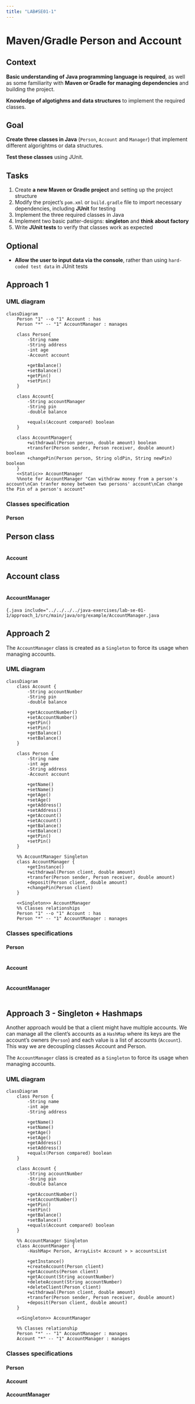 ```yaml
---
title: "LAB#SE01-1"
---
```

# Maven/Gradle Person and Account

::: {.panel-tabset}
## Context
**Basic understanding of Java programming language is required**, as well as some familiarity with **Maven or Gradle for managing dependencies** and building the project.

**Knowledge of algotighms and data structures** to implement the required classes.

## Goal
**Create three classes in Java** (`Person`, `Account` and `Manager`) that implement different algorightms or data structures.

**Test these classes** using JUnit.

## Tasks
(@) Create **a new Maven or Gradle project** and setting up the project structure
(@) Modify the project's `pom.xml` or `build.gradle` file to import necessary dependencies, including **JUnit** for testing
(@) Implement the three required classes in Java
(@) Implement two basic patter-designs: **singleton** and **think about factory**
(@) Write **JUnit tests** to verify that classes work as expected

## Optional
*   **Allow the user to input data via the console**, rather than using `hard-coded test data` in JUnit tests
:::

## Approach 1
### UML diagram
:::{.callout-note collapse="false"}
```mermaid
classDiagram
    Person "1" --o "1" Account : has
    Person "*" -- "1" AccountManager : manages

    class Person{
        -String name
        -String address
        -int age
        -Account account

        +getBalance()
        +setBalance()
        +getPin()
        +setPin()
    }
    
    class Account{
        -String accountManager
        -String pin
        -double balance

        +equals(Account compared) boolean
    }

    class AccountManager{
        +withdrawal(Person person, double amount) boolean
        +transfer(Person sender, Person receiver, double amount) boolean
        +changePin(Person person, String oldPin, String newPin) boolean
    }
    <<Static>> AccountManager
    %%note for AccountManager "Can withdraw money from a person's account\nCan tranfer money between two persons' account\nCan change the Pin of a person's account"
```
:::

### Classes specification
#### Person
:::{.callout-note collapse="true"}
## Person class
```.java

```
:::

#### Account
:::{.callout-note collapse="true"}
## Account class
```.java

```
:::

#### AccountManager
:::{.callout-note collapse="true"}
```{.java include="../../../../java-exercises/lab-se-01-1/approach_1/src/main/java/org/example/AccountManager.java
```
:::

## Approach 2

The `AccountManager` class is created as a `Singleton` to force its usage when managing accounts.

### UML diagram
:::{.callout-note collapse="false"}
```mermaid
classDiagram
    class Account {
        -String accountNumber
        -String pin
        -double balance

        +getAccountNumber()
        +setAccountNumber()
        +getPin()
        +setPin()
        +getBalance()
        +setBalance()
    }

    class Person {
        -String name
        -int age
        -String address
        -Account account

        +getName()
        +setName()
        +getAge()
        +setAge()
        +getAddress()
        +setAddress()
        +getAccount()
        +setAccount()
        +getBalance()
        +setBalance()
        +getPin()
        +setPin()
    }

    %% AccountManager Singleton
    class AccountManager {
        +getInstance()
        +withdrawal(Person client, double amount)
        +transfer(Person sender, Person receiver, double amount)
        +deposit(Person client, double amount)
        +changePin(Person client)
    }

    <<Singleton>> AccountManager
    %% Classes relationships
    Person "1" --o "1" Account : has
    Person "*" -- "1" AccountManager : manages
```
:::

### Classes specifications
#### Person
:::{.callout-note collapse="true"}
```.java

```
:::
#### Account
:::{.callout-note collapse="true"}
```.java

```
:::
#### AccountManager
:::{.callout-note collapse="true"}
```.java

```
:::

## Approach 3 - Singleton + Hashmaps

Another approach would be that a client might have multiple accounts. We can manage all the client's accounts as a `HashMap` where its keys are the account's owners (`Person`) and each value is a list of accounts (`Account`). This way we are decoupling classes Account and Person.

The `AccountManager` class is created as a `Singleton` to force its usage when managing accounts.

### UML diagram
:::{.callout-note collapse="false"}
```mermaid
classDiagram
    class Person {
        -String name
        -int age
        -String address

        +getName()
        +setName()
        +getAge()
        +setAge()
        +getAddress()
        +setAddress()
        +equals(Person compared) boolean
    }

    class Account {
        -String accountNumber
        -String pin
        -double balance

        +getAccountNumber()
        +setAccountNumber()
        +getPin()
        +setPin()
        +getBalance()
        +setBalance()
        +equals(Account compared) boolean
    }

    %% AccountManager Singleton
    class AccountManager {
        -HashMap< Person, ArrayList< Account > > accountsList

        +getInstance()
        +createAccount(Person client)
        +getAccounts(Person client)
        +getAccount(String accountNumber)
        +deleteAccount(String accountNumber)
        +deleteClient(Person client)
        +withdrawal(Person client, double amount)
        +transfer(Person sender, Person receiver, double amount)
        +deposit(Person client, double amount)
    }

    <<Singleton>> AccountManager

    %% Classes relationship
    Person "*" -- "1" AccountManager : manages
    Account "*" -- "1" AccountManager : manages
```
:::

### Classes specifications
#### Person
#### Account
#### AccountManager